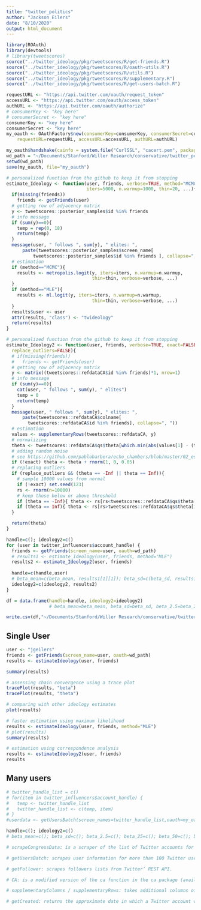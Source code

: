 ```yaml
---
title: "twitter_politics"
author: "Jackson Eilers"
date: "8/10/2020"
output: html_document
---
```


```r
library(ROAuth)
library(devtools)
# library(tweetscores)
source("../twitter_ideology/pkg/tweetscores/R/get-friends.R")
source("../twitter_ideology/pkg/tweetscores/R/oauth-utils.R")
source("../twitter_ideology/pkg/tweetscores/R/utils.R")
source("../twitter_ideology/pkg/tweetscores/R/supplementary.R")
source("../twitter_ideology/pkg/tweetscores/R/get-users-batch.R")
```

```r
requestURL <- "https://api.twitter.com/oauth/request_token"
accessURL <- "https://api.twitter.com/oauth/access_token"
authURL <- "https://api.twitter.com/oauth/authorize"
# consumerKey <- "key here"
# consumerSecret <- "key here"
consumerKey <- "key here"
consumerSecret <- "key here"
my_oauth <- OAuthFactory$new(consumerKey=consumerKey, consumerSecret=consumerSecret,
    requestURL=requestURL, accessURL=accessURL, authURL=authURL)
```

```r
my_oauth$handshake(cainfo = system.file("CurlSSL", "cacert.pem", package = "RCurl"))
wd_path = "~/Documents/Stanford/Willer Research/conservative/twitter_politics/credentials"
setwd(wd_path)
save(my_oauth, file="my_oauth")
```

```r
# personalized function from the github to keep it from stopping 
estimate_Ideology <- function(user, friends, verbose=TRUE, method="MCMC",
                              iters=5000, n.warmup=1000, thin=20, ...){
  if(missing(friends))
    friends <- getFriends(user)
  # getting row of adjacency matrix
  y <- tweetscores::posterior_samples$id %in% friends
  # info message
  if (sum(y)==0){
    temp = rep(0, 18)
    return(temp)
  }
  message(user, " follows ", sum(y), " elites: ",
      paste(tweetscores::posterior_samples$screen_name[
          tweetscores::posterior_samples$id %in% friends ], collapse=", "))
  # estimation
  if (method=="MCMC"){
    results <- metropolis.logit(y, iters=iters, n.warmup=n.warmup,
                                thin=thin, verbose=verbose, ...)
  }
  if (method=="MLE"){
    results <- ml.logit(y, iters=iters, n.warmup=n.warmup,
                                thin=thin, verbose=verbose, ...)
  }
  results$user <- user
  attr(results, "class") <- "twideology"
  return(results)
}
```

```r
# personalized function from the github to keep it from stopping 
estimate_Ideology2 <- function(user, friends, verbose=TRUE, exact=FALSE, 
  replace_outliers=FALSE){
  # if(missing(friends))
  #   friends <- getFriends(user)
  # getting row of adjacency matrix
  y <- matrix((tweetscores::refdataCA$id %in% friends)*1, nrow=1)
  # info message
  if (sum(y)==0){
    cat(user, " follows ", sum(y), " elites")
    temp = 0
    return(temp)
  }
  message(user, " follows ", sum(y), " elites: ",
      paste(tweetscores::refdataCA$colname[
        tweetscores::refdataCA$id %in% friends], collapse=", "))
  # estimation
  values <- supplementaryRows(tweetscores::refdataCA, y)
  # normalizing
  theta <- tweetscores::refdataCA$qs$theta[which.min(abs(values[1] - (tweetscores::refdataCA$qs$value)))]
  # adding random noise
  # see https://github.com/pablobarbera/echo_chambers/blob/master/02_estimation/11-second-stage.r
  if (!exact) theta <- theta + rnorm(1, 0, 0.05)
  # replacing outliers
  if (replace_outliers && (theta == -Inf || theta == Inf)){
    # sample 10000 values from normal
    if (!exact) set.seed(123)
    rs <- rnorm(n=10000)
    # keep those below or above threshold
    if (theta == -Inf){ theta <- rs[rs<tweetscores::refdataCA$qs$theta[2]][1] }
    if (theta == Inf){ theta <- rs[rs>tweetscores::refdataCA$qs$theta[100]][1] }
  }

  return(theta)
}
```

```r
handle=c(); ideology2=c()
for (user in twitter_influencers$account_handle) {
  friends <- getFriends(screen_name=user, oauth=wd_path)
  # results1 <- estimate_Ideology(user, friends, method="MLE")
  results2 <- estimate_Ideology2(user, friends)
  
  handle=c(handle,user) 
  # beta_mean=c(beta_mean, results1[1][1]); beta_sd=c(beta_sd, results1[2][1]); beta_2.5=c(beta_2.5, results1[3][1]); beta_25=c(beta_25, results1[4][1]); beta_50=c(beta_50, results1[5][1]); beta_75=c(beta_75, results1[6][1]); beta_97.5=c(beta_97.5, results1[7][1]); beta_Rhat=c(beta_Rhat, results1[8][1]); beta_n.eff=c(beta_n.eff, results1[9][1]); theta_mean=c(theta_mean, results1[10][1]); theta_sd=c(theta_sd, results1[11][1]); theta_2.5=c(theta_2.5, results1[12][1]); theta_25=c(theta_25, results1[13][1]); theta_50=c(theta_50, results1[14][1]); theta_75=c(theta_75, results1[15][1]); theta_97.5=c(theta_97.5, results1[16][1]); theta_Rhat=c(theta_Rhat, results1[17][1]); theta_n.eff=c(theta_n.eff, results1[18][1]); 
  ideology2=c(ideology2, results2)
}
```

```r
df = data.frame(handle=handle, ideology2=ideology2)
                # beta_mean=beta_mean, beta_sd=beta_sd, beta_2.5=beta_2.5, beta_25=beta_25, beta_50=beta_50, beta_75=beta_75, beta_97.5=beta_97.5, beta_Rhat=beta_Rhat, beta_n.eff=beta_n.eff, theta_mean=theta_mean, theta_sd=theta_sd, theta_2.5=theta_2.5, theta_25=theta_25, theta_50=theta_50, theta_75=theta_75, theta_97.5=theta_97.5, theta_Rhat=theta_Rhat, theta_n.eff=theta_n.eff, 
```

```r
write.csv(df,"~/Documents/Stanford/Willer Research/conservative/twitter_politics/political_leanings.csv", row.names = FALSE)
```



## Single User

```r
user <- "jgeilers"
friends <- getFriends(screen_name=user, oauth=wd_path)
results <- estimateIdeology(user, friends)
```

```r
summary(results)

# assessing chain convergence using a trace plot
tracePlot(results, "beta")
tracePlot(results, "theta")

# comparing with other ideology estimates
plot(results)
```

```r
# faster estimation using maximum likelihood
results <- estimateIdeology(user, friends, method="MLE")
# plot(results)
summary(results)
```

```r
# estimation using correspondence analysis
results <- estimateIdeology2(user, friends)
results
```

## Many users

```r
# twitter_handle_list = c()
# for(item in twitter_influencers$account_handle) {
#   temp <- twitter_handle_list
#   twitter_handle_list <- c(temp, item)
# }
#userdata <- getUsersBatch(screen_names=twitter_handle_list,oauth=my_oauth)
```

```r
handle=c(); ideology2=c()
# beta_mean=c(); beta_sd=c(); beta_2.5=c(); beta_25=c(); beta_50=c(); beta_75=c(); beta_97.5=c(); beta_Rhat=c(); beta_n.eff=c(); theta_mean=c(); theta_sd=c(); theta_2.5=c(); theta_25=c(); theta_50=c(); theta_75=c(); theta_97.5=c(); theta_Rhat=c(); theta_n.eff=c(); 
```


```r
# scrapeCongressData: is a scraper of the list of Twitter accounts for Members of the US congress from the unitedstates Github account.

# getUsersBatch: scrapes user information for more than 100 Twitter users from Twitter’s REST API.

# getFollower: scrapes followers lists from Twitter’ REST API.

# CA: is a modified version of the ca function in the ca package (available on CRAN) that computes simple correspondence analysis with a much lower memory usage.

# supplementaryColumns / supplementaryRows: takes additional columns of a follower matrix and projects them to the latent ideological space using the parameters of an already-fitted correspondence analysis model.

# getCreated: returns the approximate date in which a Twitter account was created based on its Twitter ID. In combination with estimatePastFollowers and estimateDateBreaks, it can be used to infer past Twitter follower networks.
```

